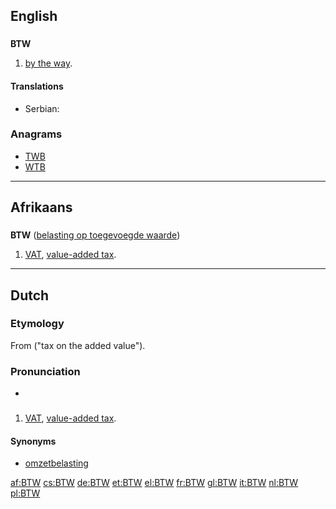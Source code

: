 {{also|btw}}
==English==

==={{initialism}}===
'''BTW'''

# {{Internet|text}} [[by the way]].

====Translations====
{{trans-top|[[by the way]]}}
* Serbian: {{t|sr|УБР|tr=UBR|sc=Cyrl}}
{{trans-mid}}
{{trans-bottom}}

===Anagrams===
* [[TWB#English|TWB]]
* [[WTB#English|WTB]]


----

==Afrikaans==

==={{initialism|lang=af}}===
'''BTW''' ([[belasting op toegevoegde waarde]])

# [[VAT]], [[value-added tax]].

----

==Dutch==
===Etymology===
From {{term|belasting|lang=nl}} {{term|op|lang=nl}} {{term|de|lang=nl}} {{term|toevoegen|toegevoegde|lang=nl}} {{term|waarde|lang=nl}} ("tax on the added value").

===Pronunciation===
* {{audio|Nl-BTW.ogg|Audio}}

==={{initialism|lang=nl}}===
{{infl|nl}}

# [[VAT]], [[value-added tax]].

====Synonyms====
* [[omzetbelasting]]

[[af:BTW]]
[[cs:BTW]]
[[de:BTW]]
[[et:BTW]]
[[el:BTW]]
[[fr:BTW]]
[[gl:BTW]]
[[it:BTW]]
[[nl:BTW]]
[[pl:BTW]]